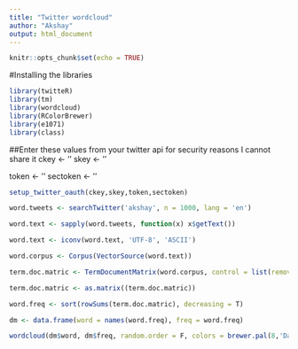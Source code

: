---
title: "Twitter wordcloud"
author: "Akshay"
output: html_document
---

```{r setup, include=FALSE}
knitr::opts_chunk$set(echo = TRUE)
```

#Installing the libraries
```{r}
library(twitteR)
library(tm)
library(wordcloud)
library(RColorBrewer)
library(e1071)
library(class)
```

##Enter these values from your twitter api for security reasons I cannot share it
ckey <- 	''
skey <- 	''

token <- ''
sectoken <- '' 


```{r}


setup_twitter_oauth(ckey,skey,token,sectoken)

word.tweets <- searchTwitter('akshay', n = 1000, lang = 'en')

word.text <- sapply(word.tweets, function(x) x$getText())

word.text <- iconv(word.text, 'UTF-8', 'ASCII')

word.corpus <- Corpus(VectorSource(word.text))

term.doc.matric <- TermDocumentMatrix(word.corpus, control = list(removePunctuation = T, stopwords = c('Kumar','https', stopwords('english')), removeNumbers= T, tolower = T))

term.doc.matric <- as.matrix((term.doc.matric))

word.freq <- sort(rowSums(term.doc.matric), decreasing = T)

dm <- data.frame(word = names(word.freq), freq = word.freq)

wordcloud(dm$word, dm$freq, random.order = F, colors = brewer.pal(8,'Dark2'))

```
